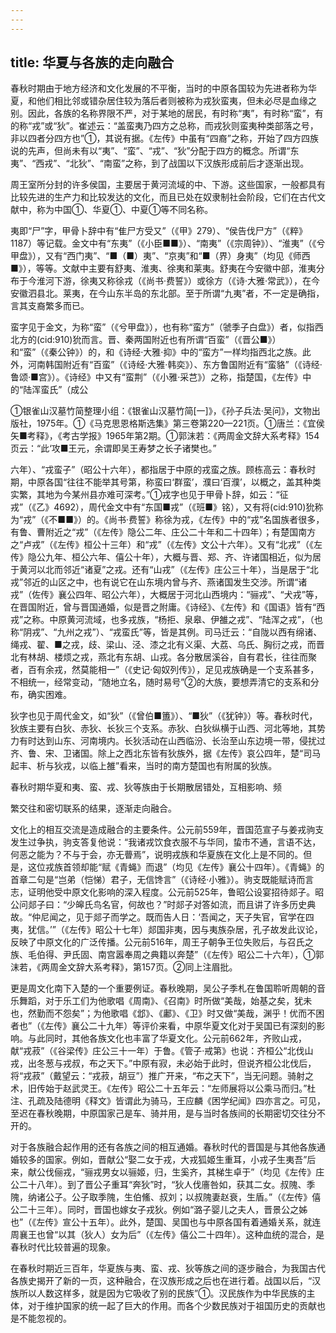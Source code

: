 ```yaml
---
---
---
```

title: 华夏与各族的走向融合
---



春秋时期由于地方经济和文化发展的不平衡，当时的中原各国较为先进者称为华夏，和他们相比邻或错杂居住较为落后者则被称为戎狄蛮夷，但未必尽是血缘之别。因此，各族的名称界限不严，对于某地的居民，有时称“夷”，有时称“蛮”，有的称“戎”或“狄”。崔述云：“盖蛮夷乃四方之总称，而戎狄则蛮夷种类部落之号，非以四者分四方也”①，其说有据。《左传》中虽有“四裔”之称，开始了四方四族说的先声，但尚未有以“夷”、“蛮”、“戎”、“狄”分配于四方的概念。所谓“东夷”、“西戎”、“北狄”、“南蛮”之称，到了战国以下汉族形成前后才逐渐出现。

周王室所分封的许多侯国，主要居于黄河流域的中、下游。这些国家，一般都具有比较先进的生产力和比较发达的文化，而且已处在奴隶制社会阶段，它们在古代文献中，称为中国①、华夏①、中夏①等不同名称。

夷即“尸”字，甲骨卜辞中有“隹尸方受又”（《甲》279）、“侯告伐尸方”（《粹》1187）等记载。金文中有“东夷”（《小臣■■》）、“南夷”（《宗周钟》）、“淮夷”（《兮甲盘》），又有“西门夷”、“■（■）夷”、“京夷”和“■（界）身夷”（均见《师西■》），等等。文献中主要有舒夷、淮夷、徐夷和莱夷。舒夷在今安徽中部，淮夷分布于今淮河下游，徐夷又称徐戎（《尚书·费誓》）或徐方（《诗·大雅·常武》），在今安徽泗县北。莱夷，在今山东半岛的东北部。至于所谓“九夷”者，不一定是确指，言其支裔繁多而已。

蛮字见于金文，为称“蛮”（《兮甲盘》），也有称“蛮方”（虢季子白盘》）者，似指西北方的(cid:910)狁而言。晋、秦两国附近也有所谓“百蛮”（《晋公■》）和“蛮”（《秦公钟》）的，和《诗经·大雅·抑》中的“蛮方”一样均指西北之族。此外，河南韩国附近有“百蛮”（《诗经·大雅·韩奕》）、东方鲁国附近有“蛮貉”（《诗经·鲁颂·■宫》）。《诗经》中又有“蛮荆”（《小雅·采芑》）之称，指楚国，《左传》中的“陆浑蛮氏”（成公

①银雀山汉墓竹简整理小组：《银雀山汉墓竹简[一]》，《孙子兵法·吴问》，文物出版社，1975年。①《马克思恩格斯选集》第三卷第220—221页。①唐兰：《宜侯矢■考释》，《考古学报》1965年第2期。①郭沫若：《两周金文辞大系考释》154页云：“此‘攻■王元，余谓即吴王寿梦之长子诸樊也。”

六年）、“戎蛮子”（昭公十六年），都指居于中原的戎蛮之族。顾栋高云：春秋时期，中原各国“往往不能举其号第，称蛮曰‘群蛮’，濮曰‘百濮’，以概之，盖其种类实繁，其地为今某州县亦难可深考。”①戎字也见于甲骨卜辞，如云：“征戎”（《乙》4692），周代金文中有“东国■戎”（《班■》铭），又有将(cid:910)狁称为“戎”（《不■■》）的。《尚书·费誓》称徐为戎，《左传》中的“戎”名国族者很多，有鲁、曹附近之“戎”（《左传》隐公二年、庄公二十年和二十四年）；有楚国南方之“卢戎”（《左传》桓公十三年）和“戎”（《左传》文公十六年）。又有“北戎”（《左传》隐公九年、桓公六年、僖公十年），大概与晋、郑、齐、许诸国相近，似为居于黄河以北而邻近“诸夏”之戎。还有“山戎”（《左传》庄公三十年），当是居于“北戎”邻近的山区之中，也有说它在山东境内曾与齐、燕诸国发生交涉。所谓“诸戎”（佐传》襄公四年、昭公六年），大概居于河北山西境内：“骊戎”、“犬戎”等，在晋国附近，曾与晋国通婚，似是晋之附庸。《诗经》、《左传》和《国语》皆有“西戎”之称。中原黄河流域，也多戎族，“杨拒、泉皋、伊雒之戎”、“陆浑之戎”，（也称“阴戎”、“九州之戎”）、“戎蛮氏”等，皆是其例。司马迁云：“自陇以西有绵诸、绳戎、翟、■之戎，歧、梁山、泾、漆之北有义渠、大荔、乌氏、胸衍之戎，而晋北有林胡、楼烦之戎，燕北有东胡、山戎。各分散居溪谷，自有君长，往往而聚者，百有余戎，然莫能相一”（《史记·匈奴列传》），足见戎族确是一个支系甚多，不相统一，经常变动，“随地立名，随时易号”②的大族，要想弄清它的支系和分布，确实困难。

狄字也见于周代金文，如“狄”（《曾伯■簠》）、“■狄”（《犹钟》）等。春秋时代，狄族主要有白狄、赤狄、长狄三个支系。赤狄、白狄纵横于山西、河北等地，其势力有时达到山东、河南境内。长狄活动在山西临汾、长治至山东边境一带，侵扰过齐、鲁、宋、卫诸国。除上之西北东皆有狄族外，据《左传》哀公四年，楚“司马起丰、析与狄戎，以临上雒”看来，当时的南方楚国也有附属的狄族。

春秋时期华夏和夷、蛮、戎、狄等族由于长期散居错处，互相影响、频

繁交往和密切联系的结果，逐渐走向融合。

文化上的相互交流是造成融合的主要条件。公元前559年，晋国范宣子与姜戎驹支发生过争执，驹支答复他说：“我诸戎饮食衣服不与华同，蛰市不通，言语不达，何恶之能为？不与于会，亦无瞢焉”，说明戎族和华夏族在文化上是不同的。但是，这位戎族首领却能“赋《青蝇》而退”（均见《左传》襄公十四年）。《青蝇》的首章二句是“岂弟（恺悌）君子，无信馋言”（《诗经·小雅》）。驹支既能赋诗而言志，证明他受中原文化影响的深入程度。公元前525年，鲁昭公设宴招待郯子。昭公问郯子曰：“少皞氏鸟名官，何故也？”时郯子对答如流，而且讲了许多历史典故。“仲尼闻之，见于郯子而学之。既而告人日：‘吾闻之，天子失官，官学在四夷，犹信。’”（《左传》昭公十七年）郯国非夷，因与夷族杂居，孔子故发此议论，反映了中原文化的广泛传播。公元前516年，周王子朝争王位失败后，与召氏之族、毛伯得、尹氏固、南宫嚣奉周之典籍以奔楚”（《左传》昭公二十六年），①郭沫若，《两周金文辞大系考释》，第157页。②同上注眉批。

更是周文化南下入楚的一个重要例证。春秋晚期，吴公子季札在鲁国聆听周朝的音乐舞蹈，对于乐工们为他歌唱《周南》、《召南》时所做“美哉，始基之矣，犹未也，然勤而不怨矣”；为他歌唱《邶》、《鄘》、《卫》时又做“美哉，渊乎！优而不困者也”（《左传》襄公二十九年）等评价来看，中原华夏文化对于吴国已有深刻的影响。与此同时，其他各族文化也丰富了华夏文化。公元前662年，齐败山戎，献“戎菽”（《谷梁传》庄公三十一年）于鲁。《管子·戒第》也说：齐桓公“北伐山戎，出冬葱与戎叔，布之天下。”中原有寂，未必始于此时，但说齐桓公北伐后，将“戎菽”（戴望云：“戎菽，胡豆”）推广开来，“布之天下”，当无问题。骑射之术，旧传始于赵武灵王。《左传》昭公二十五年云：“左师展将以公乘马而归。”杜注、孔疏及陆德明《释文》皆谓此为骑马，王应麟《困学纪闻》四亦言之。可见，至迟在春秋晚期，中原国家己是车、骑并用，是与当时各族间的长期密切交往分不开的。

对于各族融合起作用的还有各族之间的相互通婚。春秋时代的晋国是与其他各族通婚较多的国家。例如，晋献公“娶二女于戎，大戎狐姬生重耳，小戎子生夷吾”后来，献公伐俪戎，“骊戎男女以骊姬，归，生奚齐，其梯生卓于”（均见《左传》庄公二十八年）。到了晋公子重耳“奔狄”时，“狄人伐廧咎如，获其二女。叔隗、季隗，纳诸公子。公子取季隗，生伯鯈、叔刘；以叔隗妻赵衰，生盾。”（《左传》僖公二十三年）。同时，晋国也嫁女子戎狄。例如“潞子婴儿之夫人，晋景公之姊也”（《左传》宣公十五年）。此外，楚国、吴国也与中原各国有着通婚关系，就连周襄王也曾“以其（狄人）女为后”（《左传》僖公二十四年）。这种血统的混合，是春秋时代比较普遍的现象。

在春秋时期近三百年，华夏族与夷、蛮、戎、狄等族之间的逐步融合，为我国古代各族史揭开了新的一页，这种融合，在汉族形成之后也在进行着。战国以后，“汉族所以人数这样多，就是因为它吸收了别的民族”①。汉民族作为中华民族的主体，对于维护国家的统一起了巨大的作用。而各个少数民族对于祖国历史的贡献也是不能忽视的。